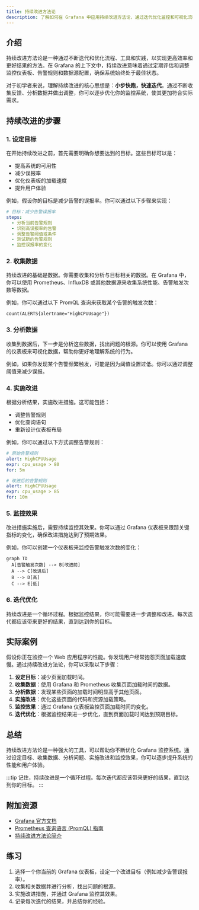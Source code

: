 ```yaml
---
title: 持续改进方法论
description: 了解如何在 Grafana 中应用持续改进方法论，通过迭代优化监控和可视化流程，提升系统性能和用户体验。
---
```


## 介绍

持续改进方法论是一种通过不断迭代和优化流程、工具和实践，以实现更高效率和更好结果的方法。在 Grafana 的上下文中，持续改进意味着通过定期评估和调整监控仪表板、告警规则和数据源配置，确保系统始终处于最佳状态。

对于初学者来说，理解持续改进的核心思想是：**小步快跑，快速迭代**。通过不断收集反馈、分析数据并做出调整，你可以逐步优化你的监控系统，使其更加符合实际需求。

## 持续改进的步骤

### 1. 设定目标

在开始持续改进之前，首先需要明确你想要达到的目标。这些目标可以是：
- 提高系统的可用性
- 减少误报率
- 优化仪表板的加载速度
- 提升用户体验

例如，假设你的目标是减少告警的误报率。你可以通过以下步骤来实现：

```yaml
# 目标：减少告警误报率
steps:
  - 分析当前告警规则
  - 识别高误报率的告警
  - 调整告警阈值或条件
  - 测试新的告警规则
  - 监控误报率的变化
```

### 2. 收集数据

持续改进的基础是数据。你需要收集和分析与目标相关的数据。在 Grafana 中，你可以使用 Prometheus、InfluxDB 或其他数据源来收集系统性能、告警触发次数等数据。

例如，你可以通过以下 PromQL 查询来获取某个告警的触发次数：

```promql
count(ALERTS{alertname="HighCPUUsage"})
```

### 3. 分析数据

收集到数据后，下一步是分析这些数据，找出问题的根源。你可以使用 Grafana 的仪表板来可视化数据，帮助你更好地理解系统的行为。

例如，如果你发现某个告警频繁触发，可能是因为阈值设置过低。你可以通过调整阈值来减少误报。

### 4. 实施改进

根据分析结果，实施改进措施。这可能包括：
- 调整告警规则
- 优化查询语句
- 重新设计仪表板布局

例如，你可以通过以下方式调整告警规则：

```yaml
# 原始告警规则
alert: HighCPUUsage
expr: cpu_usage > 80
for: 5m

# 改进后的告警规则
alert: HighCPUUsage
expr: cpu_usage > 85
for: 10m
```

### 5. 监控效果

改进措施实施后，需要持续监控其效果。你可以通过 Grafana 仪表板来跟踪关键指标的变化，确保改进措施达到了预期效果。

例如，你可以创建一个仪表板来监控告警触发次数的变化：

```mermaid
graph TD
  A[告警触发次数] --> B[改进前]
  A --> C[改进后]
  B --> D[高]
  C --> E[低]
```

### 6. 迭代优化

持续改进是一个循环过程。根据监控结果，你可能需要进一步调整和改进。每次迭代都应该带来更好的结果，直到达到你的目标。

## 实际案例

假设你正在监控一个 Web 应用程序的性能。你发现用户经常抱怨页面加载速度慢。通过持续改进方法论，你可以采取以下步骤：

1. **设定目标**：减少页面加载时间。
2. **收集数据**：使用 Grafana 和 Prometheus 收集页面加载时间的数据。
3. **分析数据**：发现某些页面的加载时间明显高于其他页面。
4. **实施改进**：优化这些页面的代码和资源加载策略。
5. **监控效果**：通过 Grafana 仪表板监控页面加载时间的变化。
6. **迭代优化**：根据监控结果进一步优化，直到页面加载时间达到预期目标。

## 总结

持续改进方法论是一种强大的工具，可以帮助你不断优化 Grafana 监控系统。通过设定目标、收集数据、分析问题、实施改进和监控效果，你可以逐步提升系统的性能和用户体验。

:::tip
记住，持续改进是一个循环过程。每次迭代都应该带来更好的结果，直到达到你的目标。
:::

## 附加资源

- [Grafana 官方文档](https://grafana.com/docs/)
- [Prometheus 查询语言 (PromQL) 指南](https://prometheus.io/docs/prometheus/latest/querying/basics/)
- [持续改进方法论简介](https://en.wikipedia.org/wiki/Continuous_improvement)

## 练习

1. 选择一个你当前的 Grafana 仪表板，设定一个改进目标（例如减少告警误报率）。
2. 收集相关数据并进行分析，找出问题的根源。
3. 实施改进措施，并通过 Grafana 监控其效果。
4. 记录每次迭代的结果，并总结你的经验。